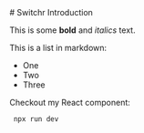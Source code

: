 
<DocsLayout>
# Switchr Introduction
 
This is some **bold** and _italics_ text.
 
This is a list in markdown:
 
- One
- Two
- Three
 
Checkout my React component:

```
 npx run dev
```
</DocsLayout>